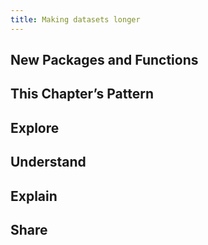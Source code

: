```yaml
---
title: Making datasets longer
---
```


<!-- Notes:  -->

## New Packages and Functions  

## This Chapter's Pattern

## Explore

## Understand

## Explain

## Share
